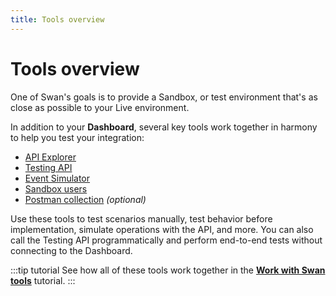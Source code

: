 ```yaml
---
title: Tools overview
---
```


# Tools overview

One of Swan's goals is to provide a Sandbox, or test environment that's as close as possible to your Live environment.

In addition to your **Dashboard**, several key tools work together in harmony to help you test your integration:

- [API Explorer](./api-explorer.mdx)
- [Testing API](./testing-api.mdx)
- [Event Simulator](./event-simulator.mdx)
- [Sandbox users](./sandbox-users.mdx)
- [Postman collection](./postman-collection.mdx) _(optional)_

Use these tools to test scenarios manually, test behavior before implementation, simulate operations with the API, and more.
You can also call the Testing API programmatically and perform end-to-end tests without connecting to the Dashboard.

:::tip tutorial
See how all of these tools work together in the [**Work with Swan tools**](./guide-test-tools.mdx) tutorial.
:::
